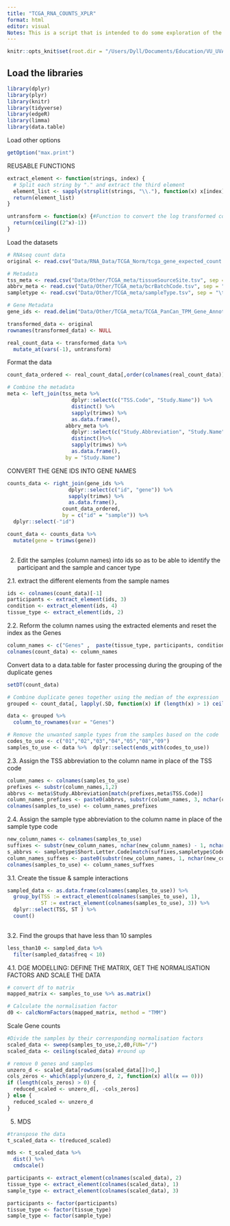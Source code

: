 ```yaml
---
title: "TCGA_RNA_COUNTS_XPLR"
format: html
editor: visual
Notes: This is a script that is intended to do some exploration of the samples in teh count based TCGA PanCan dataset.
---
```


```r
knitr::opts_knit$set(root.dir = "/Users/Dyll/Documents/Education/VU_UVA/Internship/Epigenetics/Janssen_Group-UMCUtrecht/Main_Project")
```

## Load the libraries

```r
library(dplyr)
library(plyr)
library(knitr)
library(tidyverse)
library(edgeR)
library(limma)
library(data.table)
```

Load other options

```r
getOption("max.print")
```

REUSABLE FUNCTIONS

```r
extract_element <- function(strings, index) {
  # Split each string by "." and extract the third element
  element_list <- sapply(strsplit(strings, "\\."), function(x) x[index])
  return(element_list)
}

untransform <- function(x) {#Function to convert the log transformed counts back into original counts
  return(ceiling((2^x)-1))
}
```

Load the datasets

```r

# RNAseq count data
original <- read.csv("Data/RNA_Data/TCGA_Norm/tcga_gene_expected_count.csv")

# Metadata
tss_meta <- read.csv("Data/Other/TCGA_meta/tissueSourceSite.tsv", sep = "\t")
abbrv_meta <- read.csv("Data/Other/TCGA_meta/bcrBatchCode.tsv", sep = "\t")
sampletype <- read.csv("Data/Other/TCGA_meta/sampleType.tsv", sep = "\t", colClasses = c("character"))

# Gene Metadata
gene_ids <- read.delim("Data/Other/TCGA_meta/TCGA_PanCan_TPM_Gene_Annotations.txt")

```

```r
transformed_data <- original
rownames(transformed_data) <- NULL

real_count_data <- transformed_data %>%
  mutate_at(vars(-1), untransform)
```

Format the data

```r
count_data_ordered <- real_count_data[,order(colnames(real_count_data))]

# Combine the metadata
meta <- left_join(tss_meta %>% 
                     dplyr::select(c("TSS.Code", "Study.Name")) %>% 
                     distinct() %>% 
                     sapply(trimws) %>% 
                     as.data.frame(),
                   abbrv_meta %>%
                     dplyr::select(c("Study.Abbreviation", "Study.Name")) %>% 
                     distinct()%>% 
                     sapply(trimws) %>% 
                     as.data.frame(), 
                   by = "Study.Name")

```

CONVERT THE GENE IDS INTO GENE NAMES

```r
counts_data <- right_join(gene_ids %>% 
                    dplyr::select(c("id", "gene")) %>% 
                    sapply(trimws) %>% 
                    as.data.frame(),
                  count_data_ordered,
                  by = c("id" = "sample")) %>% 
  dplyr::select(-"id")

count_data <- counts_data %>%
  mutate(gene = trimws(gene))
  
```

2.  Edit the samples (column names) into ids so as to be able to identify the participant and the sample and cancer type

2.1. extract the different elements from the sample names

```r
ids <- colnames(count_data)[-1]
participants <- extract_element(ids, 3)
condition <- extract_element(ids, 4)
tissue_type <- extract_element(ids, 2)
```

2.2. Reform the column names using the extracted elements and reset the index as the Genes

```r
column_names <- c("Genes" ,  paste(tissue_type, participants, condition, sep = "."))
colnames(count_data) <- column_names
```

Convert data to a data.table for faster processing during the grouping of the duplicate genes

```r
setDT(count_data)  

# Combine duplicate genes together using the median of the expression
grouped <- count_data[, lapply(.SD, function(x) if (length(x) > 1) ceiling(median(x, na.rm = TRUE)) else x), by = Genes, .SDcols = -"Genes"]
```

```r
data <- grouped %>%
  column_to_rownames(var = "Genes")

# Remove the unwanted sample types from the samples based on the code
codes_to_use <- c("01","02","03","04","05","08","09")
samples_to_use <- data %>%  dplyr::select(ends_with(codes_to_use))
```

2.3. Assign the TSS abbreviation to the column name in place of the TSS code

```r
column_names <- colnames(samples_to_use)
prefixes <- substr(column_names,1,2)
abbrvs <- meta$Study.Abbreviation[match(prefixes,meta$TSS.Code)]
column_names_prefixes <- paste0(abbrvs, substr(column_names, 3, nchar(column_names)))
colnames(samples_to_use) <- column_names_prefixes
```

2.4. Assign the sample type abbreviation to the column name in place of the sample type code

```r
new_column_names <- colnames(samples_to_use)
suffixes <- substr(new_column_names, nchar(new_column_names) - 1, nchar(new_column_names))
s_abbrvs <- sampletype$Short.Letter.Code[match(suffixes,sampletype$Code)]
column_names_suffxes <- paste0(substr(new_column_names, 1, nchar(new_column_names) - 2), s_abbrvs)
colnames(samples_to_use) <- column_names_suffxes
```

3.1. Create the tissue & sample interactions

```r

sampled_data <- as.data.frame(colnames(samples_to_use)) %>% 
  group_by(TSS := extract_element(colnames(samples_to_use), 1),
           ST := extract_element(colnames(samples_to_use), 3)) %>% 
  dplyr::select(TSS, ST ) %>% 
  count()
  
```

3.2. Find the groups that have less than 10 samples

```r
less_than10 <- sampled_data %>% 
  filter(sampled_data$freq < 10) 
```

4.1. DGE MODELLING: DEFINE THE MATRIX, GET THE NORMALISATION FACTORS AND SCALE THE DATA

```r
# convert df to matrix 
mapped_matrix <- samples_to_use %>% as.matrix()
```

```r
# Calculate the normalisation factor 
d0 <- calcNormFactors(mapped_matrix, method = "TMM")
```

Scale Gene counts

```r
#Divide the samples by their corresponding normalisation factors
scaled_data <- sweep(samples_to_use,2,d0,FUN="/")
scaled_data <- ceiling(scaled_data) #round up
```

```r
# remove 0 genes and samples
unzero_d <- scaled_data[rowSums(scaled_data[])>0,]
cols_zeros <- which(apply(unzero_d, 2, function(x) all(x == 0)))
if (length(cols_zeros) > 0) {
  reduced_scaled <- unzero_d[, -cols_zeros]
} else {
  reduced_scaled <- unzero_d
}
```

5.  MDS

```r
#transpose the data 
t_scaled_data <- t(reduced_scaled)
```


```r
mds <- t_scaled_data %>%
  dist() %>%          
  cmdscale()
```


```r
participants <- extract_element(colnames(scaled_data), 2) 
tissue_type <- extract_element(colnames(scaled_data), 1) 
sample_type <- extract_element(colnames(scaled_data), 3)

participants <- factor(participants) 
tissue_type <- factor(tissue_type) 
sample_type <- factor(sample_type)
```


